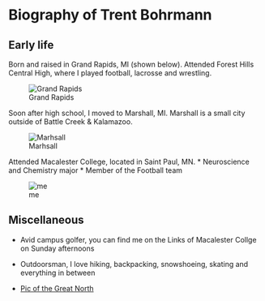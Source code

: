 Biography of Trent Bohrmann 
====================


## Early life

Born and raised in Grand Rapids, MI (shown below). Attended Forest Hills Central High, where I played football, lacrosse and wrestling.

![Grand Rapids](http://images.fineartamerica.com/images-medium-large/grand-rapids-mi-10-the-art-prize-robert-pearson.jpg)

Soon after high school, I moved to Marshall, MI. Marshall is a small city outside of Battle Creek & Kalamazoo. 

![Marhsall](http://pics4.city-data.com/cpicc/cfiles39097.jpg)

Attended Macalester College, located in Saint Paul, MN.
* Neuroscience and Chemistry major
* Member of the Football team 

![me](http://athletics.macalester.edu/images/2013/9/2/trent_bohrmann_13_crop.jpg)

## Miscellaneous

 * Avid campus golfer, you can find me on the Links of Macalester Collge on Sunday afternoons
 * Outdoorsman, I love hiking, backpacking, snowshoeing, skating and everything in between
 
 * [Pic of the Great North](https://sphotos-a.xx.fbcdn.net/hphotos-prn2/165479_4790996258129_1891056104_n.jpg)
 
 